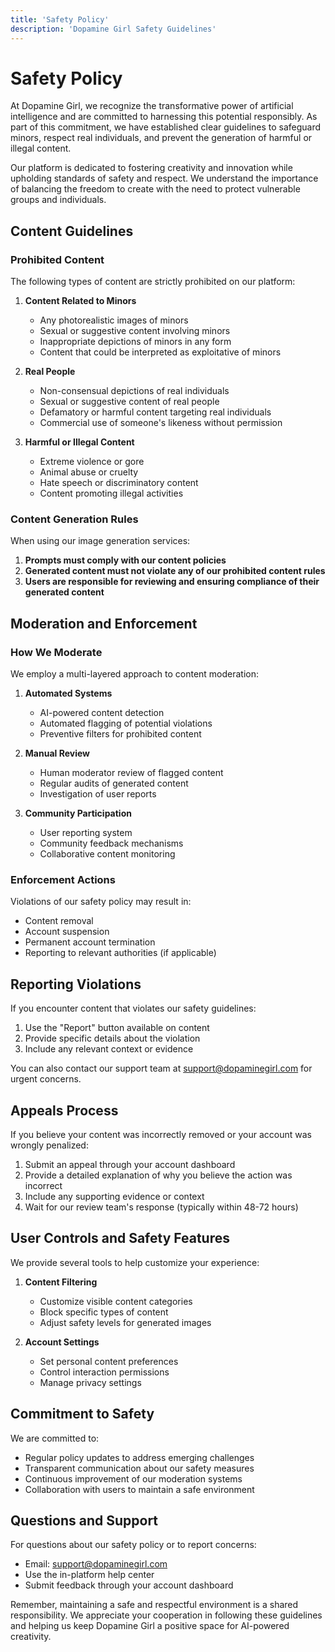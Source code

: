 ```yaml
---
title: 'Safety Policy'
description: 'Dopamine Girl Safety Guidelines'
---
```


# Safety Policy

At Dopamine Girl, we recognize the transformative power of artificial intelligence and are committed to harnessing this potential responsibly. As part of this commitment, we have established clear guidelines to safeguard minors, respect real individuals, and prevent the generation of harmful or illegal content.

Our platform is dedicated to fostering creativity and innovation while upholding standards of safety and respect. We understand the importance of balancing the freedom to create with the need to protect vulnerable groups and individuals.

## Content Guidelines

### Prohibited Content

The following types of content are strictly prohibited on our platform:

1. **Content Related to Minors**
   - Any photorealistic images of minors
   - Sexual or suggestive content involving minors
   - Inappropriate depictions of minors in any form
   - Content that could be interpreted as exploitative of minors

2. **Real People**
   - Non-consensual depictions of real individuals
   - Sexual or suggestive content of real people
   - Defamatory or harmful content targeting real individuals
   - Commercial use of someone's likeness without permission

3. **Harmful or Illegal Content**
   - Extreme violence or gore
   - Animal abuse or cruelty
   - Hate speech or discriminatory content
   - Content promoting illegal activities

### Content Generation Rules

When using our image generation services:

1. **Prompts must comply with our content policies**
2. **Generated content must not violate any of our prohibited content rules**
3. **Users are responsible for reviewing and ensuring compliance of their generated content**

## Moderation and Enforcement

### How We Moderate

We employ a multi-layered approach to content moderation:

1. **Automated Systems**
   - AI-powered content detection
   - Automated flagging of potential violations
   - Preventive filters for prohibited content

2. **Manual Review**
   - Human moderator review of flagged content
   - Regular audits of generated content
   - Investigation of user reports

3. **Community Participation**
   - User reporting system
   - Community feedback mechanisms
   - Collaborative content monitoring

### Enforcement Actions

Violations of our safety policy may result in:

- Content removal
- Account suspension
- Permanent account termination
- Reporting to relevant authorities (if applicable)

## Reporting Violations

If you encounter content that violates our safety guidelines:

1. Use the "Report" button available on content
2. Provide specific details about the violation
3. Include any relevant context or evidence

You can also contact our support team at support@dopaminegirl.com for urgent concerns.

## Appeals Process

If you believe your content was incorrectly removed or your account was wrongly penalized:

1. Submit an appeal through your account dashboard
2. Provide a detailed explanation of why you believe the action was incorrect
3. Include any supporting evidence or context
4. Wait for our review team's response (typically within 48-72 hours)

## User Controls and Safety Features

We provide several tools to help customize your experience:

1. **Content Filtering**
   - Customize visible content categories
   - Block specific types of content
   - Adjust safety levels for generated images

2. **Account Settings**
   - Set personal content preferences
   - Control interaction permissions
   - Manage privacy settings

## Commitment to Safety

We are committed to:

- Regular policy updates to address emerging challenges
- Transparent communication about our safety measures
- Continuous improvement of our moderation systems
- Collaboration with users to maintain a safe environment

## Questions and Support

For questions about our safety policy or to report concerns:

- Email: support@dopaminegirl.com
- Use the in-platform help center
- Submit feedback through your account dashboard

Remember, maintaining a safe and respectful environment is a shared responsibility. We appreciate your cooperation in following these guidelines and helping us keep Dopamine Girl a positive space for AI-powered creativity.